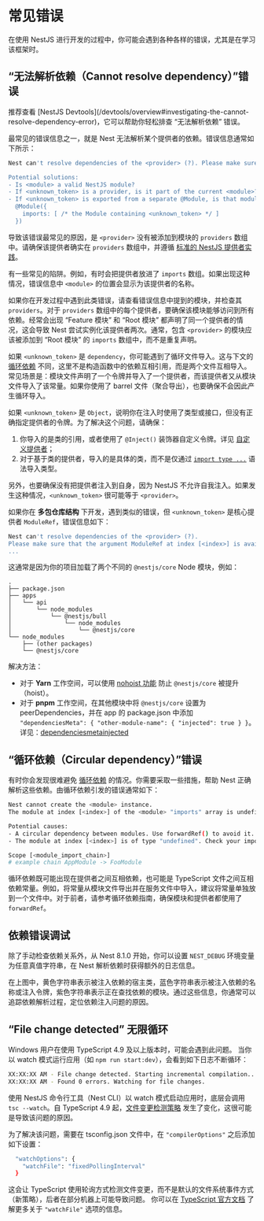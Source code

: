 # 常见错误

在使用 NestJS 进行开发的过程中，你可能会遇到各种各样的错误，尤其是在学习该框架时。

## “无法解析依赖（Cannot resolve dependency）”错误

<CalloutInfo>
  推荐查看 [NestJS
  Devtools](/devtools/overview#investigating-the-cannot-resolve-dependency-error)，它可以帮助你轻松排查
  “无法解析依赖” 错误。
</CalloutInfo>

最常见的错误信息之一，就是 Nest 无法解析某个提供者的依赖。错误信息通常如下所示：

```bash
Nest can't resolve dependencies of the <provider> (?). Please make sure that the argument <unknown_token> at index [<index>] is available in the <module> context.

Potential solutions:
- Is <module> a valid NestJS module?
- If <unknown_token> is a provider, is it part of the current <module>?
- If <unknown_token> is exported from a separate @Module, is that module imported within <module>?
  @Module({
    imports: [ /* the Module containing <unknown_token> */ ]
  })
```

导致该错误最常见的原因，是 `<provider>` 没有被添加到模块的 `providers` 数组中。请确保该提供者确实在 `providers` 数组中，并遵循 [标准的 NestJS 提供者实践](/fundamentals/custom-providers#di-fundamentals)。

有一些常见的陷阱。例如，有时会把提供者放进了 `imports` 数组。如果出现这种情况，错误信息中 `<module>` 的位置会显示为该提供者的名称。

如果你在开发过程中遇到此类错误，请查看错误信息中提到的模块，并检查其 `providers`。对于 `providers` 数组中的每个提供者，要确保该模块能够访问到所有依赖。经常会出现 “Feature 模块” 和 “Root 模块” 都声明了同一个提供者的情况，这会导致 Nest 尝试实例化该提供者两次。通常，包含 `<provider>` 的模块应该被添加到 “Root 模块” 的 `imports` 数组中，而不是重复声明。

如果 `<unknown_token>` 是 `dependency`，你可能遇到了循环文件导入。这与下文的 [循环依赖](/faq/common-errors#circular-dependency-error) 不同，这里不是构造函数中的依赖互相引用，而是两个文件互相导入。常见场景是：模块文件声明了一个令牌并导入了一个提供者，而该提供者又从模块文件导入了该常量。如果你使用了 barrel 文件（聚合导出），也要确保不会因此产生循环导入。

如果 `<unknown_token>` 是 `Object`，说明你在注入时使用了类型或接口，但没有正确指定提供者的令牌。为了解决这个问题，请确保：

1. 你导入的是类的引用，或者使用了 `@Inject()` 装饰器自定义令牌。详见 [自定义提供者](/fundamentals/custom-providers)；
2. 对于基于类的提供者，导入的是具体的类，而不是仅通过 [`import type ...`](https://www.typescriptlang.org/docs/handbook/release-notes/typescript-3-8.html#type-only-imports-and-export) 语法导入类型。

另外，也要确保没有把提供者注入到自身，因为 NestJS 不允许自我注入。如果发生这种情况，`<unknown_token>` 很可能等于 `<provider>`。

如果你在 **多包仓库结构** 下开发，遇到类似的错误，但 `<unknown_token>` 是核心提供者 `ModuleRef`，错误信息如下：

```bash
Nest can't resolve dependencies of the <provider> (?).
Please make sure that the argument ModuleRef at index [<index>] is available in the <module> context.
...
```

这通常是因为你的项目加载了两个不同的 `@nestjs/core` Node 模块，例如：

```
.
├── package.json
├── apps
│   └── api
│       └── node_modules
│           └── @nestjs/bull
│               └── node_modules
│                   └── @nestjs/core
└── node_modules
    ├── (other packages)
    └── @nestjs/core
```

解决方法：

- 对于 **Yarn** 工作空间，可以使用 [nohoist 功能](https://classic.yarnpkg.com/blog/2018/02/15/nohoist) 防止 `@nestjs/core` 被提升（hoist）。
- 对于 **pnpm** 工作空间，在其他模块中将 `@nestjs/core` 设置为 peerDependencies，并在 app 的 package.json 中添加 `"dependenciesMeta": { "other-module-name": { "injected": true } }`。详见：[dependenciesmetainjected](https://pnpm.io/package_json#dependenciesmetainjected)

## “循环依赖（Circular dependency）”错误

有时你会发现很难避免 [循环依赖](/fundamentals/circular-dependency) 的情况。你需要采取一些措施，帮助 Nest 正确解析这些依赖。由循环依赖引发的错误通常如下：

```bash
Nest cannot create the <module> instance.
The module at index [<index>] of the <module> "imports" array is undefined.

Potential causes:
- A circular dependency between modules. Use forwardRef() to avoid it. Read more: https://docs.nestjs.com/fundamentals/circular-dependency
- The module at index [<index>] is of type "undefined". Check your import statements and the type of the module.

Scope [<module_import_chain>]
# example chain AppModule -> FooModule
```

循环依赖既可能出现在提供者之间互相依赖，也可能是 TypeScript 文件之间互相依赖常量。例如，将常量从模块文件导出并在服务文件中导入，建议将常量单独放到一个文件中。对于前者，请参考循环依赖指南，确保模块和提供者都使用了 `forwardRef`。

## 依赖错误调试

除了手动检查依赖关系外，从 Nest 8.1.0 开始，你可以设置 `NEST_DEBUG` 环境变量为任意真值字符串，在 Nest 解析依赖时获得额外的日志信息。

<DocImage src="/assets/injector_logs.png" />

在上图中，黄色字符串表示被注入依赖的宿主类，蓝色字符串表示被注入依赖的名称或注入令牌，紫色字符串表示正在查找依赖的模块。通过这些信息，你通常可以追踪依赖解析过程，定位依赖注入问题的原因。

## “File change detected” 无限循环

Windows 用户在使用 TypeScript 4.9 及以上版本时，可能会遇到此问题。
当你以 watch 模式运行应用（如 `npm run start:dev`），会看到如下日志不断循环：

```bash
XX:XX:XX AM - File change detected. Starting incremental compilation...
XX:XX:XX AM - Found 0 errors. Watching for file changes.
```

使用 NestJS 命令行工具（Nest CLI）以 watch 模式启动应用时，底层会调用 `tsc --watch`。自 TypeScript 4.9 起，[文件变更检测策略](https://devblogs.microsoft.com/typescript/announcing-typescript-4-9/#file-watching-now-uses-file-system-events) 发生了变化，这很可能是导致该问题的原因。

为了解决该问题，需要在 tsconfig.json 文件中，在 `"compilerOptions"` 之后添加如下设置：

```bash
  "watchOptions": {
    "watchFile": "fixedPollingInterval"
  }
```

这会让 TypeScript 使用轮询方式检测文件变更，而不是默认的文件系统事件方式（新策略），后者在部分机器上可能导致问题。
你可以在 [TypeScript 官方文档](https://www.typescriptlang.org/tsconfig#watch-watchDirectory) 了解更多关于 `"watchFile"` 选项的信息。
